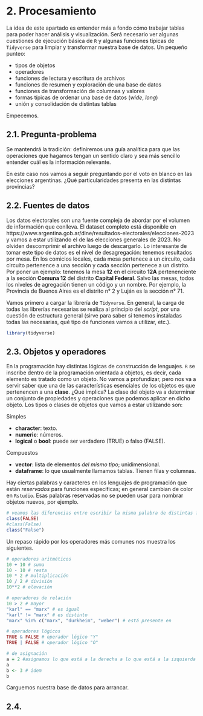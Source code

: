 # 2. Procesamiento

La idea de este apartado es entender más a fondo cómo trabajar tablas para poder hacer análisis y visualización. Será necesario ver algunas cuestiones de ejecución básica de `R` y algunas funciones típicas de `Tidyverse` para limpiar y transformar nuestra base de datos. Un pequeño punteo:

-   tipos de objetos
-   operadores
-   funciones de lectura y escritura de archivos
-   funciones de resumen y exploración de una base de datos
-   funciones de transformación de columnas y valores
-   formas típicas de ordenar una base de datos (*wide*, *long*)
-   unión y consolidación de distintas tablas

Empecemos.

## 2.1. Pregunta-problema

Se mantendrá la tradición: definiremos una guía analítica para que las operaciones que hagamos tengan un sentido claro y sea más sencillo entender cuál es la información relevante.

En este caso nos vamos a seguir preguntando por el voto en blanco en las elecciones argentinas. ¿Qué particularidades presenta en las distintas provincias?

## 2.2. Fuentes de datos

Los datos electorales son una fuente compleja de abordar por el volumen de información que conlleva. El dataset completo está disponible en https://www.argentina.gob.ar/dine/resultados-electorales/elecciones-2023 y vamos a estar utilizando el de las elecciones generales de 2023. No olviden descomprimir el archivo luego de descargarlo. Lo interesante de tomar este tipo de datos es el nivel de desagregación: tenemos resultados por mesa. En los comicios locales, cada mesa pertenece a un circuito, cada circuito pertenence a una sección y cada sección pertenece a un distrito. Por poner un ejemplo: tenemos la mesa **12** en el circuito **12A** pertenenciente a la sección **Comuna 12** del distrito **Capital Federal**. Salvo las mesas, todos los niveles de agregación tienen un código y un nombre. Por ejemplo, la Provincia de Buenos Aires es el distrito n° 2 y Luján es la sección n° 71. 

Vamos primero a cargar la librería de `Tidyverse`. En general, la carga de todas las librerías necesarias se realiza al principio del *script*, por una cuestión de estructura general (sirve para saber si tenemos instaladas todas las necesarias, qué tipo de funciones vamos a utilizar, etc.).

```r
library(tidyverse)
```

## 2.3. Objetos y operadores

En la programación hay distintas lógicas de construcción de lenguajes. `R` se inscribe dentro de la programación orientada a objetos, es decir, cada elemento es tratado como un objeto. No vamos a profundizar, pero nos va a servir saber que una de las características esenciales de los objetos es que pertenencen a una **clase**. ¿Qué implica? La clase del objeto va a determinar un conjunto de propiedades y operaciones que podemos aplicar en dicho objeto. Los tipos o clases de objetos que vamos a estar utilizando son:

Simples

-   **character**: texto.
-   **numeric**: números.
-   **logical** o **bool**: puede ser verdadero (TRUE) o falso (FALSE).

Compuestos

-   **vector**: lista de elementos *del mismo tipo*; unidimensional.
-   **dataframe**: lo que usualmente llamamos tablas. Tienen filas y columnas.

Hay ciertas palabras y caracteres en los lenguajes de programación que están *reservados* para funciones específicas; en general cambian de color en `Rstudio`. Esas palabras reservadas no se pueden usar para nombrar objetos nuevos, por ejemplo.

```r
# veamos las diferencias entre escribir la misma palabra de distintas formas
class(FALSE)
#class(False)
class("False")
```
Un repaso rápido por los operadores más comunes nos muestra los siguientes. 

```r
# operadores aritméticos
10 + 10 # suma
10 - 10 # resta
10 * 2 # multiplicación
10 / 2 # división
10**2 # elevación

# operadores de relación
10 > 2 # mayor
"karl" == "marx" # es igual
"karl" != "marx" # es distinto
"marx" %in% c("marx", "durkheim", "weber") # está presente en 

# operadores lógicos
TRUE & FALSE # operador lógico "Y"
TRUE | FALSE # operador lógico "O"

# de asignación
a = 2 #asignamos lo que está a la derecha a lo que está a la izquierda del operador
a
b <- 3 # idem
b
```

Carguemos nuestra base de datos para arrancar. 

## 2.4. 
